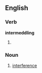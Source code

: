 
==English==

===Verb===
'''intermeddling'''

# {{present participle of|[[intermeddle]]}}

===Noun===
{{en-noun}}

# [[interference]]